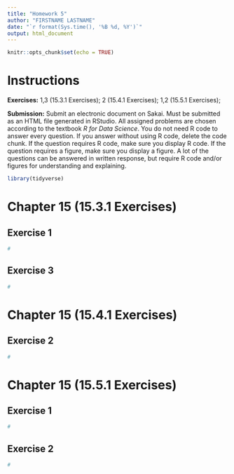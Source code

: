 ```yaml
---
title: "Homework 5"
author: "FIRSTNAME LASTNAME"
date: "`r format(Sys.time(), '%B %d, %Y')`"
output: html_document
---
```


```r
knitr::opts_chunk$set(echo = TRUE)
```

# Instructions

**Exercises:**  1,3 (15.3.1 Exercises); 2 (15.4.1 Exercises); 1,2 (15.5.1 Exercises); 

**Submission:** Submit an electronic document on Sakai. Must be submitted as an HTML file generated in RStudio. All assigned problems are chosen according to the textbook *R for Data Science*. You do not need R code to answer every question. If you answer without using R code, delete the code chunk. If the question requires R code, make sure you display R code. If the question requires a figure, make sure you display a figure. A lot of the questions can be answered in written response, but require R code and/or figures for understanding and explaining.

```r
library(tidyverse)
```

# Chapter 15 (15.3.1 Exercises)

##  Exercise 1
```r
#
```

##  Exercise 3
```r
#
```

# Chapter 15 (15.4.1 Exercises)

##  Exercise 2
```r
#
```

# Chapter 15 (15.5.1 Exercises)

##  Exercise 1
```r
#
```

##  Exercise 2
```r
#
```
